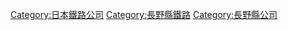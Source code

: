 {{Commonscat|Alpico Kotsu}}
{{catmore}}
{{DEFAULTSORT:Alpico Koutsuu}}
[[Category:日本鐵路公司|Category:日本鐵路公司]]
[[Category:長野縣鐵路|Category:長野縣鐵路]]
[[Category:長野縣公司|Category:長野縣公司]]